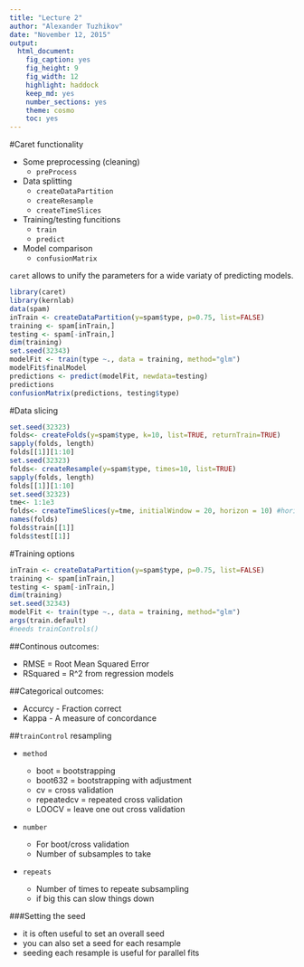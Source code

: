 ```yaml
---
title: "Lecture 2"
author: "Alexander Tuzhikov"
date: "November 12, 2015"
output: 
  html_document: 
    fig_caption: yes
    fig_height: 9
    fig_width: 12
    highlight: haddock
    keep_md: yes
    number_sections: yes
    theme: cosmo
    toc: yes
---
```


#Caret functionality

* Some preprocessing (cleaning)
    * `preProcess`
* Data splitting
    * `createDataPartition`
    * `createResample`
    * `createTimeSlices`
* Training/testing funcitions
    * `train`
    * `predict`
* Model comparison
    * `confusionMatrix`
    
`caret` allows to unify the parameters for a wide variaty of predicting models.

```r
library(caret)
library(kernlab)
data(spam)
inTrain <- createDataPartition(y=spam$type, p=0.75, list=FALSE)
training <- spam[inTrain,]
testing <- spam[-inTrain,]
dim(training)
set.seed(32343)
modelFit <- train(type ~., data = training, method="glm")
modelFit$finalModel
predictions <- predict(modelFit, newdata=testing)
predictions
confusionMatrix(predictions, testing$type)
```

#Data slicing

```r
set.seed(32323)
folds<- createFolds(y=spam$type, k=10, list=TRUE, returnTrain=TRUE)
sapply(folds, length)
folds[[1]][1:10]
set.seed(32323)
folds<- createResample(y=spam$type, times=10, list=TRUE)
sapply(folds, length)
folds[[1]][1:10]
set.seed(32323)
tme<- 1:1e3
folds<- createTimeSlices(y=tme, initialWindow = 20, horizon = 10) #horizon is the number of points you are going to be predicting
names(folds)
folds$train[[1]]
folds$test[[1]]
```

#Training options

```r
inTrain <- createDataPartition(y=spam$type, p=0.75, list=FALSE)
training <- spam[inTrain,]
testing <- spam[-inTrain,]
dim(training)
set.seed(32343)
modelFit <- train(type ~., data = training, method="glm")
args(train.default)
#needs trainControls()
```

##Continous outcomes:  

* RMSE = Root Mean Squared Error
* RSquared = R^2 from regression models

##Categorical outcomes:  

* Accurcy - Fraction correct
* Kappa - A measure of concordance

##`trainControl` resampling

* `method`

    * boot = bootstrapping
    * boot632 = bootstrapping with adjustment
    * cv = cross validation
    * repeatedcv = repeated cross validation
    * LOOCV = leave one out cross validation

* `number`
    
    * For boot/cross validation
    * Number of subsamples to take
    
* `repeats`

    * Number of times to repeate subsampling
    * if big this can slow things down

###Setting the seed

* it is often useful to set an overall seed
* you can also set a seed for each resample
* seeding each resample is useful for parallel fits


